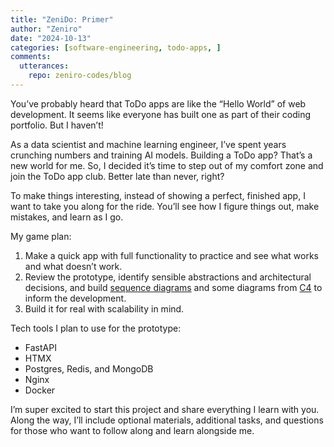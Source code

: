 ```yaml
---
title: "ZeniDo: Primer"
author: "Zeniro"
date: "2024-10-13"
categories: [software-engineering, todo-apps, ]
comments:
  utterances:
    repo: zeniro-codes/blog
---
```


You've probably heard that ToDo apps are like the "Hello World" of web development. It seems like everyone has built one as part of their coding portfolio. But I haven't!

As a data scientist and machine learning engineer, I've spent years crunching numbers and training AI models. Building a ToDo app? That's a new world for me. So, I decided it's time to step out of my comfort zone and join the ToDo app club. Better late than never, right?

To make things interesting, instead of showing a perfect, finished app, I want to take you along for the ride. You'll see how I figure things out, make mistakes, and learn as I go.

My game plan:

1. Make a quick app with full functionality to practice and see what works and what doesn't work.
2. Review the prototype, identify sensible abstractions and architectural decisions, and build [sequence diagrams](https://www.geeksforgeeks.org/unified-modeling-language-uml-sequence-diagrams/) and some diagrams from [C4](https://c4model.info/) to inform the development.
3. Build it for real with scalability in mind.

Tech tools I plan to use for the prototype:

- FastAPI
- HTMX
- Postgres, Redis, and MongoDB
- Nginx
- Docker

I'm super excited to start this project and share everything I learn with you. Along the way, I'll include optional materials, additional tasks, and questions for those who want to follow along and learn alongside me.
